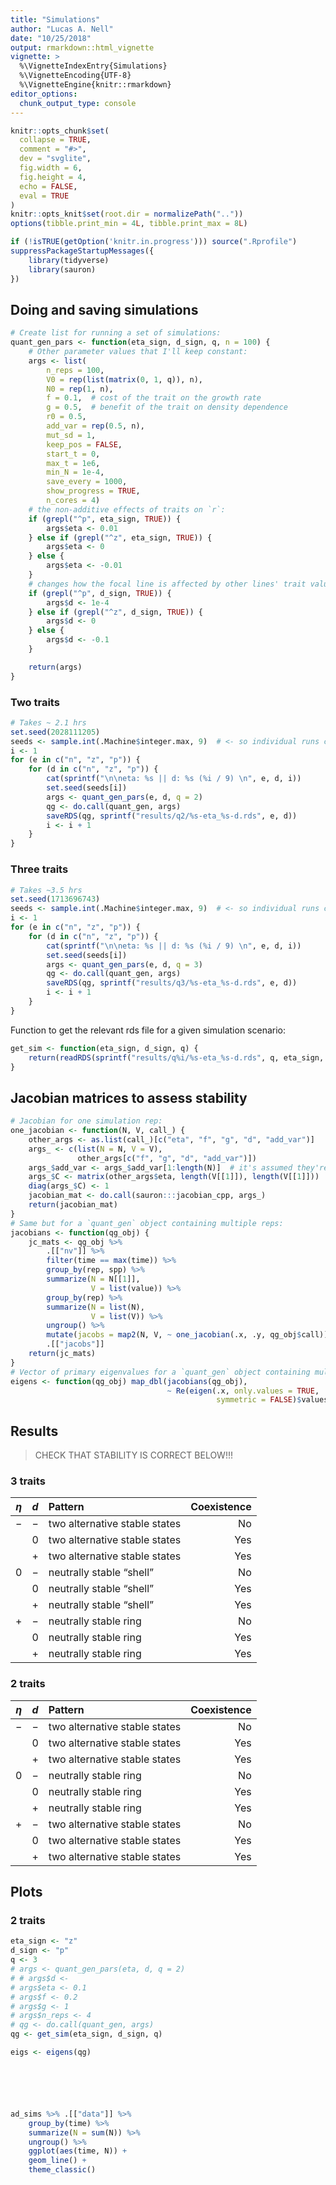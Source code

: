 ```yaml
---
title: "Simulations"
author: "Lucas A. Nell"
date: "10/25/2018"
output: rmarkdown::html_vignette
vignette: >
  %\VignetteIndexEntry{Simulations}
  %\VignetteEncoding{UTF-8}
  %\VignetteEngine{knitr::rmarkdown}
editor_options: 
  chunk_output_type: console
---
```


```r
knitr::opts_chunk$set(
  collapse = TRUE,
  comment = "#>",
  dev = "svglite", 
  fig.width = 6,
  fig.height = 4,
  echo = FALSE,
  eval = TRUE
)
knitr::opts_knit$set(root.dir = normalizePath(".."))
options(tibble.print_min = 4L, tibble.print_max = 8L)
```
```r
if (!isTRUE(getOption('knitr.in.progress'))) source(".Rprofile")
suppressPackageStartupMessages({
    library(tidyverse)
    library(sauron)
})
```


## Doing and saving simulations

```r
# Create list for running a set of simulations:
quant_gen_pars <- function(eta_sign, d_sign, q, n = 100) {
    # Other parameter values that I'll keep constant:
    args <- list(
        n_reps = 100,
        V0 = rep(list(matrix(0, 1, q)), n),
        N0 = rep(1, n),
        f = 0.1,  # cost of the trait on the growth rate
        g = 0.5,  # benefit of the trait on density dependence
        r0 = 0.5,
        add_var = rep(0.5, n),
        mut_sd = 1,
        keep_pos = FALSE,
        start_t = 0,
        max_t = 1e6,
        min_N = 1e-4,
        save_every = 1000,
        show_progress = TRUE,
        n_cores = 4)
    # the non-additive effects of traits on `r`:
    if (grepl("^p", eta_sign, TRUE)) {
        args$eta <- 0.01
    } else if (grepl("^z", eta_sign, TRUE)) {
        args$eta <- 0
    } else {
        args$eta <- -0.01
    }
    # changes how the focal line is affected by other lines' trait values:
    if (grepl("^p", d_sign, TRUE)) {
        args$d <- 1e-4
    } else if (grepl("^z", d_sign, TRUE)) {
        args$d <- 0
    } else {
        args$d <- -0.1
    }

    return(args)
}
```


### Two traits


```r
# Takes ~ 2.1 hrs
set.seed(2028111205)
seeds <- sample.int(.Machine$integer.max, 9)  # <- so individual runs can be re-evaluated
i <- 1
for (e in c("n", "z", "p")) {
    for (d in c("n", "z", "p")) {
        cat(sprintf("\n\neta: %s || d: %s (%i / 9) \n", e, d, i))
        set.seed(seeds[i])
        args <- quant_gen_pars(e, d, q = 2)
        qg <- do.call(quant_gen, args)
        saveRDS(qg, sprintf("results/q2/%s-eta_%s-d.rds", e, d))
        i <- i + 1
    }
}
```


### Three traits

```r
# Takes ~3.5 hrs
set.seed(1713696743)
seeds <- sample.int(.Machine$integer.max, 9)  # <- so individual runs can be re-evaluated
i <- 1
for (e in c("n", "z", "p")) {
    for (d in c("n", "z", "p")) {
        cat(sprintf("\n\neta: %s || d: %s (%i / 9) \n", e, d, i))
        set.seed(seeds[i])
        args <- quant_gen_pars(e, d, q = 3)
        qg <- do.call(quant_gen, args)
        saveRDS(qg, sprintf("results/q3/%s-eta_%s-d.rds", e, d))
        i <- i + 1
    }
}
```

Function to get the relevant rds file for a given simulation scenario:
```r
get_sim <- function(eta_sign, d_sign, q) {
    return(readRDS(sprintf("results/q%i/%s-eta_%s-d.rds", q, eta_sign, d_sign)))
}
```


## Jacobian matrices to assess stability

```r
# Jacobian for one simulation rep:
one_jacobian <- function(N, V, call_) {
    other_args <- as.list(call_)[c("eta", "f", "g", "d", "add_var")]
    args_ <- c(list(N = N, V = V),
               other_args[c("f", "g", "d", "add_var")])
    args_$add_var <- args_$add_var[1:length(N)]  # it's assumed they're all the same
    args_$C <- matrix(other_args$eta, length(V[[1]]), length(V[[1]]))
    diag(args_$C) <- 1
    jacobian_mat <- do.call(sauron:::jacobian_cpp, args_)
    return(jacobian_mat)
}
# Same but for a `quant_gen` object containing multiple reps:
jacobians <- function(qg_obj) {
    jc_mats <- qg_obj %>%
        .[["nv"]] %>%
        filter(time == max(time)) %>%
        group_by(rep, spp) %>%
        summarize(N = N[[1]],
                  V = list(value)) %>%
        group_by(rep) %>%
        summarize(N = list(N),
                  V = list(V)) %>%
        ungroup() %>%
        mutate(jacobs = map2(N, V, ~ one_jacobian(.x, .y, qg_obj$call))) %>%
        .[["jacobs"]]
    return(jc_mats)
}
# Vector of primary eigenvalues for a `quant_gen` object containing multiple reps:
eigens <- function(qg_obj) map_dbl(jacobians(qg_obj),
                                   ~ Re(eigen(.x, only.values = TRUE, 
                                              symmetric = FALSE)$values[1]))
```


## Results


> CHECK THAT STABILITY IS CORRECT BELOW!!!

### 3 traits

| $\eta$  |  $d$   | Pattern                       | Coexistence |
|:-------:|:------:|:------------------------------|------------:|
| $-$     | $-$    | two alternative stable states | No          |
|         | 0      | two alternative stable states | Yes         |
|         | $+$    | two alternative stable states | Yes         |
| 0       | $-$    | neutrally stable "shell"      | No          |
|         | 0      | neutrally stable "shell"      | Yes         |
|         | $+$    | neutrally stable "shell"      | Yes         |
| $+$     | $-$    | neutrally stable ring         | No          |
|         | 0      | neutrally stable ring         | Yes         |
|         | $+$    | neutrally stable ring         | Yes         |


### 2 traits

| $\eta$  |  $d$   | Pattern                       | Coexistence |
|:-------:|:------:|:------------------------------|------------:|
| $-$     | $-$    | two alternative stable states | No          |
|         | 0      | two alternative stable states | Yes         |
|         | $+$    | two alternative stable states | Yes         |
| 0       | $-$    | neutrally stable ring         | No          |
|         | 0      | neutrally stable ring         | Yes         |
|         | $+$    | neutrally stable ring         | Yes         |
| $+$     | $-$    | two alternative stable states | No          |
|         | 0      | two alternative stable states | Yes         |
|         | $+$    | two alternative stable states | Yes         |

## Plots

### 2 traits

```r
eta_sign <- "z"
d_sign <- "p"
q <- 3
# args <- quant_gen_pars(eta, d, q = 2)
# # args$d <- 
# args$eta <- 0.1
# args$f <- 0.2
# args$g <- 1
# args$n_reps <- 4
# qg <- do.call(quant_gen, args)
qg <- get_sim(eta_sign, d_sign, q)

eigs <- eigens(qg)






ad_sims %>% .[["data"]] %>% 
    group_by(time) %>% 
    summarize(N = sum(N)) %>% 
    ungroup() %>% 
    ggplot(aes(time, N)) +
    geom_line() +
    theme_classic()



```




